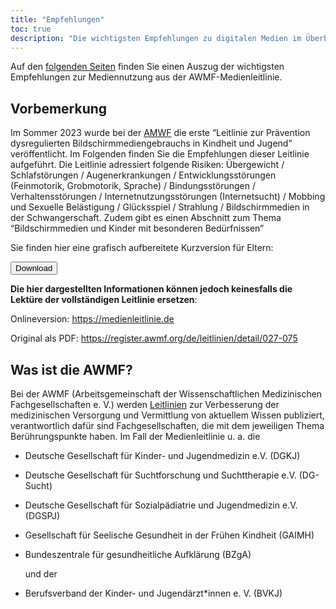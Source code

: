---
title: "Empfehlungen"
toc: true
description: "Die wichtigsten Empfehlungen zu digitalen Medien im Überblick." 
---

Auf den [folgenden Seiten](01-empfehlungen.qmd) finden Sie einen Auszug der wichtigsten Empfehlungen zur Mediennutzung aus der AWMF-Medienleitlinie.

## Vorbemerkung

Im Sommer 2023 wurde bei der [AMWF](https://www.awmf.org/) die erste "Leitlinie zur Prävention dysregulierten Bildschirmmediengebrauchs in Kindheit und Jugend" veröffentlicht. Im Folgenden finden Sie die Empfehlungen dieser Leitlinie aufgeführt. Die Leitlinie adressiert folgende Risiken: Übergewicht / Schlafstörungen / Augenerkrankungen / Entwicklungsstörungen (Feinmotorik, Grobmotorik, Sprache) / Bindungsstörungen / Verhaltensstörungen / Internetnutzungsstörungen (Internetsucht) / Mobbing und Sexuelle Belästigung / Glücksspiel / Strahlung / Bildschirmmedien in der Schwangerschaft. Zudem gibt es einen Abschnitt zum Thema "Bildschirmmedien und Kinder mit besonderen Bedürfnissen"

Sie finden hier eine grafisch aufbereitete Kurzversion für Eltern:

```{=html}
<button class="btn btn-primary" data-umami-event="dl Elternversion"onclick="window.open('../../uploads/027-075eltern_S2k_Praevention-dysregulierten-Bildschirmmediengebrauchs-Kinder-Jugendliche_2.0_2024-10.pdf')"><i class="bi bi-file-earmark-pdf"></i> Download</button>
```

**Die hier dargestellten Informationen können jedoch keinesfalls die Lektüre der vollständigen Leitlinie ersetzen**:

Onlineversion: <https://medienleitlinie.de>

Original als PDF: <https://register.awmf.org/de/leitlinien/detail/027-075>

## Was ist die AWMF?

Bei der AWMF (Arbeitsgemeinschaft der Wissenschaftlichen Medizinischen Fachgesellschaften e. V.) werden [Leitlinien](https://register.awmf.org/de/start) zur Verbesserung der medizinischen Versorgung und Vermittlung von aktuellem Wissen publiziert, verantwortlich dafür sind Fachgesellschaften, die mit dem jeweiligen Thema Berührungspunkte haben. Im Fall der Medienleitlinie u. a. die

-   Deutsche Gesellschaft für Kinder- und Jugendmedizin e.V. (DGKJ)

-   Deutsche Gesellschaft für Suchtforschung und Suchttherapie e.V. (DG-Sucht)

-   Deutsche Gesellschaft für Sozialpädiatrie und Jugendmedizin e.V. (DGSPJ)

-   Gesellschaft für Seelische Gesundheit in der Frühen Kindheit (GAIMH)

-   Bundeszentrale für gesundheitliche Aufklärung (BZgA)

    und der

-   Berufsverband der Kinder- und Jugendärzt\*innen e. V. (BVKJ)
